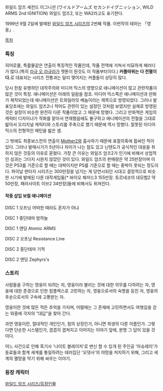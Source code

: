 와일드 암즈 세컨드 이그니션 (ワイルドアームズ セカンドイグニッション, WILD ARMS 2nd IGNITION) 와일드 암즈2, 또는 WA2라고도 표기한다.

1999년 9월 2일에 발매된 [[와일드 암즈 시리즈]]의 2번째 작품. 이번작의 테마는 「영웅」.

[[목차]]

=== 특징 ===
히어로물, 특촬물같은 연출이 특징적인 작품인데, 작품 전역에 거쳐서 미묘하게 패러디가 많다.(특히 [[라규 오 라규라]]가 젯톤이 된것도 이 작품부터이다.) '''커플따위는 다 전멸이다.'''로 대표되는 시리즈 전통과는 달리 맺어지는 커플들이 상당히 많다. 

당시 한참 유행하던 대작주의와 미디어 믹스의 영향으로 애니메이션이 많고 관련작품이 많은 것이 특징. 애니메이션은 아래의 일람을 참조. 미디어 믹스쪽은 애니메이션과 만화가 제작되었는데 애니메이션은 트와일라잇 베놈이라는 제목으로 방영되었다. 그러나 발표당초에는 와일드 암즈2나 적어도 관련이 있는 설정인 것처럼 보였지만 실제로 방영된 것은 설정이 비슷한 완전히 다른 작품이었고 그 때문에 망했다. 그리고 만화책은 게임의 캐릭터 디자이너가 작화를 맡아서 연재했음에도 불구하고 애니메이션의 전철을 그대로 밟아서 오리지널 캐릭터와 스토리를 주축으로 했기 때문에 역시 망했다. 잘못된 미디어 믹스의 전형적인 패턴을 밟은 셈.

그 밖에도 최종보스전의 연출이 [[Mother2]]와 흡사하기 때문에 표절의혹에 휩싸인 적이 있다. 그러나 발매시기가 5년이나 차이가 나는 점도 있고 닌텐도가 공식적인 대응을 취하지 않은 것등의 이유로 묻혔다. 가장 큰 이유는 와일즈 암즈2가 인기에 비해서 상업적인 성과는 그다지 시원치 않았던 것이 있다. 와일드 암즈의 판매량은 약 25만장이며 이것은 PS3를 기준으로 할 때는 대박이지만 PS를 기준으로 할 때는 중박이 못되는 정도이다. 파이날 판타지 시리즈는 300만장을 넘기는 게 당연시되던 시대고 결정적으로 비슷한 시기에 발매된 다른 대작게임들[* 바이오 해저드3 155만장. 토르네코의 대모험2 약 50만장, 패러사이트 이브2 34만장]들에 비해서도 뒤쳐진다. 

==== 작중 삽입 보컬 애니메이션 ====

{{{#!html 
<iframe width="560" height="315" src="//www.youtube.com/embed/ZaDCuL1Ep7s" frameborder="0" allowfullscreen></iframe>
}}}
DISC 1 오프닝 어떠한 때라도 혼자가 아냐

{{{#!html 
<embed src="http://www.youtube.com/v/93gtA1PTrNI&hl=ko&fs=1" type="application/x-shockwave-flash" allowscriptaccess="always" allowfullscreen="true" width="425" height="344"></embed>
}}}
DISC 1 중단테마 밤하늘

{{{#!html 
<object width="425" height="344"><param name="movie" value="http://www.youtube.com/v/BL3Tbjd3AYM&hl=ko&fs=1"></param><param name="allowFullScreen" value="true"></param><param name="allowscriptaccess" value="always"></param><embed src="http://www.youtube.com/v/BL3Tbjd3AYM&hl=ko&fs=1" type="application/x-shockwave-flash" allowscriptaccess="always" allowfullscreen="true" width="425" height="344"></embed></object>
}}}
DISC 1 엔딩 Atomic ARMS

{{{#!html 
<iframe width="560" height="315" src="//www.youtube.com/embed/Imb6EbZm5B8" frameborder="0" allowfullscreen></iframe>
}}}
DISC 2 오프닝 Resistance Line

{{{#!html 
<embed src="http://www.youtube.com/v/HL8htwnQrnE&hl=ko&fs=1" type="application/x-shockwave-flash" allowscriptaccess="always" allowfullscreen="true" width="425" height="344"></embed>
}}}
DISC 2 중단테마 기적

{{{#!html 
<iframe width="560" height="315" src="//www.youtube.com/embed/k1KmwbcgoCc" frameborder="0" allowfullscreen></iframe>
}}}
DISC 2 엔딩 Zephyrs's

=== 스토리 ===
사람들을 구하는 영웅이 되려는 자, 영웅이라 불리는 것에 대한 의무를 다하려는 자, 영웅에 대한 존경으로 인한 컴플렉스로 고민하는 자, 영웅으로서의 숙명을 등진 자, 영웅의 후손으로서의 구속에 고통받는 자.

영웅이란 것에 많든 적든 추억을 가지며, 어떨때는 그 존재에 고민하면서도 여행길을 걷는 와중에 각자의 "대답"을 찾아 간다.

과연 영웅이란, 절대적인 개인인가, 힘의 상징인가, 아니면 희생의 다른 이름인가. 그렇다면 단순한 시스템인가, 겹겹히 겹쳐지고 이어지는 이야기 앞에, 분명 그 답이 있을 것이다.

어느 사건으로 인해 흑기사 '나이트 블레이저'로 변신 할 수 있개 된 주인공 '아슈레이'가 동료들과 함계 세계를 통일하려는 테러집단 '오뎃사'의 야망을 저지하기 위해, 그리고 세계의 멸망을 막기 위해 싸우는 이야기.

=== 등장 캐릭터 ===
[[와일드 암즈 시리즈/등장인물]]
